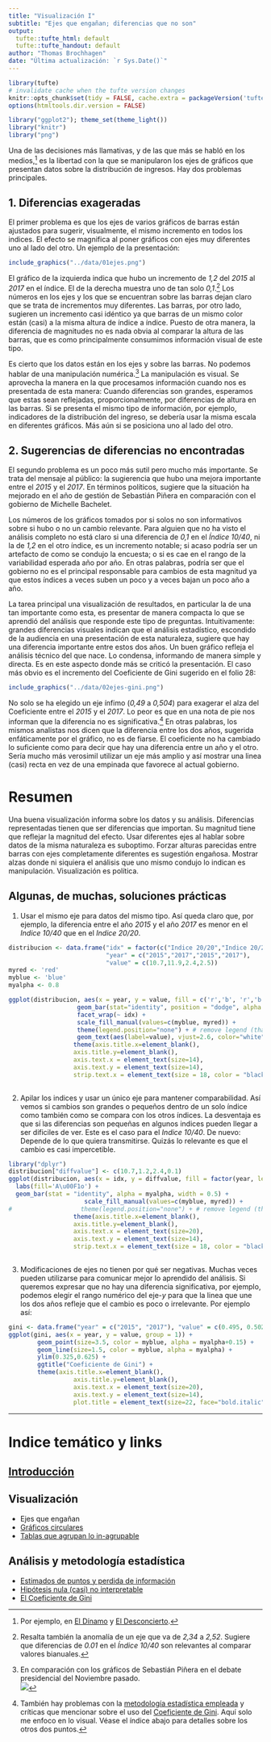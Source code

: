 ```yaml
---
title: "Visualización I"
subtitle: "Ejes que engañan; diferencias que no son"
output:
  tufte::tufte_html: default
  tufte::tufte_handout: default
author: "Thomas Brochhagen"
date: "Última actualización: `r Sys.Date()`" 
---
```

```r
library(tufte)
# invalidate cache when the tufte version changes
knitr::opts_chunk$set(tidy = FALSE, cache.extra = packageVersion('tufte'))
options(htmltools.dir.version = FALSE)
```

```r
library("ggplot2"); theme_set(theme_light())
library("knitr")
library("png")
```

Una de las decisiones más llamativas, y de las que más se habló en los medios,^[Por ejemplo, en [El Dínamo](https://www.eldinamo.cl/nacional/2018/08/22/casen-los-abultados-graficos-sobre-desigualdad-que-se-utilizaron-para-diferencias-no-significativas/) y [El Desconcierto](http://www.eldesconcierto.cl/2018/08/21/graficos-vuelven-a-penar-a-pinera-la-curiosa-forma-de-presentar-los-datos-de-distrubucion-de-ingresos-en-la-casen/).] es la libertad con la que se manipularon los ejes de gráficos que presentan datos sobre la distribución de ingresos. Hay dos problemas principales.

## 1. Diferencias exageradas

El primer problema es que los ejes de varios gráficos de barras están ajustados para sugerir, visualmente, el mismo incremento en todos los indices. El efecto se magnifica al poner gráficos con ejes muy diferentes uno al lado del otro. Un ejemplo de la presentación:

```r
include_graphics("../data/01ejes.png")
```

El gráfico de la izquierda indica que hubo un incremento de *1,2* del *2015* al *2017* en el índice. El de la derecha muestra uno de tan solo *0,1*.^[Resalta también la anomalía de un eje que va de *2,34* a *2,52*. Sugiere que diferencias de *0.01* en el *Índice 10/40* son relevantes al comparar valores bianuales.] Los números en los ejes y los que se encuentran sobre las barras dejan claro que se trata de incrementos muy diferentes. Las barras, por otro lado, sugieren un incremento casi idéntico ya que  barras de un mismo color están (casi) a la misma altura de índice a índice. Puesto de otra manera, la diferencia de magnitudes no es nada obvia al comparar la altura de las barras, que es como principalmente consumimos información visual de este tipo.

Es cierto que los datos están en los ejes y sobre las barras. No podemos hablar de una manipulación numérica.^[En comparación con los gráficos de Sebastián Piñera en el debate presidencial del Noviembre pasado. <br> ![](../data/small-pin.png)] La manipulación es visual. Se aprovecha la manera en la que procesamos información cuando nos es presentada de esta manera: Cuando diferencias son grandes, esperamos que estas sean reflejadas, proporcionalmente, por diferencias de altura en las barras. Si se presenta el mismo tipo de información, por ejemplo, indicadores de la distribución del ingreso, se debería usar la misma escala en diferentes gráficos. Más aún si se posiciona uno al lado del otro.  

## 2. Sugerencias de diferencias no encontradas

El segundo problema es un poco más sutil pero mucho más importante. Se trata del mensaje al público: la sugierencia que hubo una mejora importante entre el *2015* y el *2017*. En términos políticos, sugiere que la situación ha mejorado en el año de gestión de Sebastián Piñera en comparación con el gobierno de Michelle Bachelet. 

Los números de los gráficos tomados por si solos no son informativos sobre si hubo o no un cambio relevante. Para alguien que no ha visto el análisis completo no está claro si una diferencia de *0,1* en el *Índice 10/40*, ni la de *1,2* en el otro índice, es un incremento notable; si acaso podría ser un artefacto de como se condujo la encuesta; o si es cae en el rango de la variabilidad esperada año por año. En otras palabras, podría ser que el gobierno no es el principal responsable para cambios de esta magnitud ya que estos índices a veces suben un poco y a veces bajan un poco año a año. 

La tarea principal una visualización de resultados, en particular la de una tan importante como esta, es presentar de manera compacta  lo que se aprendió del análisis que responde este tipo de preguntas. Intuitivamente: grandes diferencias visuales indican que el análisis estadístico, escondido de la audiencia en una presentación de esta naturaleza, sugiere que hay una diferencia importante entre estos dos años. Un buen gráfico refleja el análisis técnico del que nace. Lo condensa, informando de manera simple y directa. Es en este aspecto donde más se criticó la presentación. El caso más obvio es el incremento del Coeficiente de Gini sugerido en el folio 28:

```r
include_graphics("../data/02ejes-gini.png")
```

No solo se ha elegido un eje ínfimo (*0,49* a *0,504*) para exagerar el alza del Coeficiente entre el *2015* y el *2017*. Lo peor es que en una nota de pie nos informan que la diferencia no es significativa.^[También hay problemas con la [metodología estadística empleada](./05nht.html) y críticas que mencionar sobre el uso del [Coeficiente de Gini](./06gini.html). Aquí solo me enfoco en lo visual. Véase el índice abajo para detalles sobre los otros dos puntos.] En otras palabras, los mismos analistas nos dicen que la diferencia entre los dos años, sugerida enfáticamente por el gráfico, no es de fiarse. El coeficiente no ha cambiado lo suficiente como para decir que hay una diferencia entre un año y el otro. Sería mucho más verosimil utilizar un eje más amplio y así mostrar una linea (casi) recta en vez de una empinada que favorece al actual gobierno. 

# Resumen

Una buena visualización informa sobre los datos y su análisis. Diferencias representadas tienen que ser diferencias que importan. Su magnitud tiene que reflejar la magnitud del efecto. Usar diferentes ejes al hablar sobre datos de la misma naturaleza es suboptimo. Forzar alturas parecidas entre barras con ejes completamente diferentes es sugestión engañosa. Mostrar alzas donde ni siquiera el análisis que uno mismo condujo lo indican es manipulación. Visualización es política.

## Algunas, de muchas, soluciones prácticas
1. Usar el mismo eje para datos del mismo tipo. Así queda claro que, por ejemplo, la diferencia entre el año *2015* y el año *2017* es menor en el *Indice 10/40* que en el *Indice 20/20*.

```r

distribucion <- data.frame("idx" = factor(c("Indice 20/20","Indice 20/20", 'Indice 10/40', 'Indice 10/40'), levels = c("Indice 20/20", "Indice 10/40")),
                           "year" = c("2015","2017","2015","2017"),
                           "value" = c(10.7,11.9,2.4,2.5))
myred <- 'red'
myblue <- 'blue'
myalpha <- 0.8

ggplot(distribucion, aes(x = year, y = value, fill = c('r','b', 'r','b'))) + 
                   geom_bar(stat="identity", position = "dodge", alpha = myalpha) +
                   facet_wrap(~ idx) +
                   scale_fill_manual(values=c(myblue, myred)) + 
                   theme(legend.position="none") + # remove legend (that comes from dummy categories)
                   geom_text(aes(label=value), vjust=2.6, color="white", size=8) +
                  theme(axis.title.x=element_blank(),
                  axis.title.y=element_blank(),
                  axis.text.x = element_text(size=14),
                  axis.text.y = element_text(size=14),
                  strip.text.x = element_text(size = 18, color = "black"))
  
```

2. Apilar los indices y usar un único eje para mantener comparabilidad. Así vemos  si cambios son grandes o pequeños dentro de un solo índice como también como se compara con los otros índices. La desventaja es que si las diferencias son pequeñas en algunos indices pueden llegar a ser dificiles de ver. Este es el caso para el *Indice 10/40*. De nuevo: Depende de lo que quiera transmitirse. Quizás lo relevante es que el cambio es casi impercetible. 

```r
library("dplyr")
distribucion["diffvalue"] <- c(10.7,1.2,2.4,0.1)
ggplot(distribucion, aes(x = idx, y = diffvalue, fill = factor(year, levels = c("2017", "2015")))) +
  labs(fill='A\u00F1o') +
  geom_bar(stat = "identity", alpha = myalpha, width = 0.5) +
                     scale_fill_manual(values=c(myblue, myred)) + 
#                   theme(legend.position="none") + # remove legend (that comes #from dummy categories) +
                  theme(axis.title.x=element_blank(),
                  axis.title.y=element_blank(),
                  axis.text.x = element_text(size=20),
                  axis.text.y = element_text(size=14),
                  strip.text.x = element_text(size = 18, color = "black"))
  
```

3. Modificaciones de ejes no tienen por qué ser negativas. Muchas veces pueden utilizarse para comunicar mejor lo aprendido del análisis. Si queremos expresar que no hay una diferencia significativa, por ejemplo, podemos elegir el rango numérico del eje-*y* para que la linea que une los dos años refleje que el cambio es poco o irrelevante. Por ejemplo así:

```r

gini <- data.frame("year" = c("2015", "2017"), "value" = c(0.495, 0.502))
ggplot(gini, aes(x = year, y = value, group = 1)) +
        geom_point(size=3.5, color = myblue, alpha = myalpha+0.15) +
        geom_line(size=1.5, color = myblue, alpha = myalpha) +
        ylim(0.325,0.625) + 
        ggtitle("Coeficiente de Gini") +
        theme(axis.title.x=element_blank(),
                  axis.title.y=element_blank(),
                  axis.text.x = element_text(size=20),
                  axis.text.y = element_text(size=14), 
                  plot.title = element_text(size=22, face="bold.italic", hjust = 0.5))
```

---
# Indice temático y links
## [Introducción](../main.html)
## Visualización 
* Ejes que engañan
* [Gráficos circulares](./02pie-charts.html)
* [Tablas que agrupan lo in-agrupable](./03tablas)

## Análisis y metodología estadística
* [Estimados de puntos y perdida de información](./content/04point-estimates.html)
* [Hipótesis nula (casi) no interpretable](./05nht.html)
* [El Coeficiente de Gini](./06gini.html)
